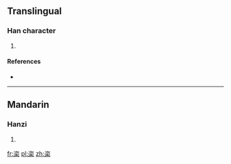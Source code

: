 ==Translingual==

===Han character===
{{Han char|rn=75|rad=木|as=06|sn=10|four=3790<sub>4</sub>|canj=戈人木 (IOD), 一人木 (MOD), XX戈人木 (XXIOD), XX一人木 (XXMOD)}}

# {{defn|Han|sort=木06}}

====References====
* {{Han ref|kx=0523.040|dkj=14716|dj=0911.030|hdz=21206.030|uh=6825|ud=26661|bh=D1F3|bd=53747}}

----

==Mandarin==

===Hanzi===
{{cmn-hanzi|pin=[[zī]] ([[zi1]])|wg=tzu<sup>1</sup>}}

# {{defn|lang=cmn|sort=木06}}

[[fr:栥]]
[[pl:栥]]
[[zh:栥]]